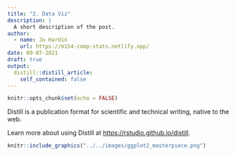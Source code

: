 ```yaml
---
title: "2. Data Viz"
description: |
  A short description of the post.
author:
  - name: Jo Hardin
    url: https://m154-comp-stats.netlify.app/
date: 09-07-2021
draft: true
output:
  distill::distill_article:
    self_contained: false
---
```



```r
knitr::opts_chunk$set(echo = FALSE)
```

Distill is a publication format for scientific and technical writing, native to the web.

Learn more about using Distill at <https://rstudio.github.io/distill>.


```r
knitr::include_graphics("../../images/ggplot2_masterpiece.png")
```
